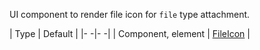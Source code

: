 UI component to render file icon for `file` type attachment.

| Type | Default |
|- -|- -|
| Component, element | [FileIcon](../../ui-components/file-icon) |
